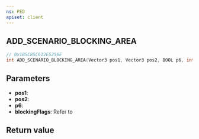 ```yaml
---
ns: PED
apiset: client
---
```

## ADD_SCENARIO_BLOCKING_AREA

```c
// 0x1B5C85C612E5256E
int ADD_SCENARIO_BLOCKING_AREA(Vector3 pos1, Vector3 pos2, BOOL p6, int blockingFlags);
```


## Parameters
* **pos1**:
* **pos2**:
* **p6**:
* **blockingFlags**: Refer to <EmbeddedEnum name="eScenarioBlockingFlags" />

## Return value